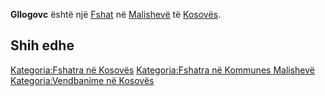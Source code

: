 {{Fshat në Kosovës
 | Emri                = Gllogovc
| sqi_N_name = Gllogovc
| sqi_N_FULL_NAME_RO = Gllogovc
| sqi_N_FULL_NAME_ND_RO = Gllogovc
| sqi_N_SORT_NAME_RG = GLLOGOVC
| sqi_N_FULL_NAME_RG = Gllogovc
| sqi_N_FULL_NAME_ND_RG = Gllogovc
| sqi_V_name = Gllogofc
| sqi_V_FULL_NAME_RO = Gllogofc Gllogoc
| sqi_V_FULL_NAME_ND_RO = Gllogofc Gllogoc
| sqi_V_SORT_NAME_RG = GLLOGOFC GLLOGOC
| sqi_V_FULL_NAME_RG = Gllogofc Gllogoc
| sqi_V_FULL_NAME_ND_RG = Gllogofc Gllogoc
| srp_N_name = Glogovce
| srp_N_FULL_NAME_RO = Glogovce
| srp_N_FULL_NAME_ND_RO = Glogovce
| srp_N_SORT_NAME_RG = GLOGOVCE
| srp_N_FULL_NAME_RG = Glogovce
| srp_N_FULL_NAME_ND_RG = Glogovce
| srp_NS_name = Глоговце
| srp_NS_FULL_NAME_RO = Глоговце
| srp_NS_FULL_NAME_ND_RO = Глоговце
| srp_NS_SORT_NAME_RG = ГЛОГОВЦЕ
| srp_NS_FULL_NAME_RG = Глоговце
| srp_NS_FULL_NAME_ND_RG = Глоговце
| std_V_name = Glogovac
| std_V_FULL_NAME_RO = Glogovac
| std_V_FULL_NAME_ND_RO = Glogovac
| std_V_SORT_NAME_RG = GLOGOVAC
| std_V_FULL_NAME_RG = Glogovac
| std_V_FULL_NAME_ND_RG = Glogovac

 | Emri (Rasa dhanore) = 
 | Figura              = 
 | Shteti              = Kosovo
 | Komuna              = Malishevë
 | Kodi postar         = 
 | Sipërfaqja          = 

 | Popullsia           = 

 | Regj. i popullsisë  = 
 | Dend. e popullsisë  = 
 | Faqja zyrtare       = 
 <!--- Koordinatat ----> 
 | Gjerësia            = 42.505278
 | Gjatësia            = 21.145833
 | Lartësia            = 
}}
'''Gllogovc''' është një [[Fshat]] në [[Malishevë]] të [[Kosovës]].

<!-- == Gjeografia == -->
<!-- == Historia == -->
<!-- == Demografia == -->
== Shih edhe ==
{{Komuna Malishevë}}
{{Kosovo-Administrata-Cung}}

[[Kategoria:Fshatra në Kosovës]]
[[Kategoria:Fshatra në Kommunes Malishevë]]
[[Kategoria:Vendbanime në Kosovës]]